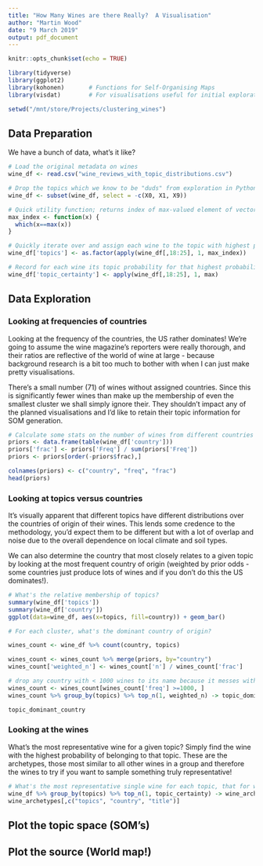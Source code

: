 ```yaml
---
title: "How Many Wines are there Really?  A Visualisation"
author: "Martin Wood"
date: "9 March 2019"
output: pdf_document
---
```


```r
knitr::opts_chunk$set(echo = TRUE)

library(tidyverse)
library(ggplot2)
library(kohonen)       # Functions for Self-Organising Maps
library(visdat)        # For visualisations useful for initial exploration (eg; missingness)

setwd("/mnt/store/Projects/clustering_wines")

```

## Data Preparation

We have a bunch of data, what's it like?

```r
# Load the original metadata on wines
wine_df <- read.csv("wine_reviews_with_topic_distributions.csv")

# Drop the topics which we know to be "duds" from exploration in Python ()
wine_df <- subset(wine_df, select = -c(X0, X1, X9))
```


```r
# Quick utility function; returns index of max-valued element of vector/matrix
max_index <- function(x) {
  which(x==max(x))
}

# Quickly iterate over and assign each wine to the topic with highest probability for that document!
wine_df['topics'] <- as.factor(apply(wine_df[,18:25], 1, max_index))

# Record for each wine its topic probability for that highest probability wine, for my own convenience later
wine_df['topic_certainty'] <- apply(wine_df[,18:25], 1, max)
```


## Data Exploration

### Looking at frequencies of countries

Looking at the frequency of the countries, the US rather dominates!  We're going to assume the wine magazine's reporters were really thorough, and their ratios are reflective of the world of wine at large - because background research is a bit too much to bother with when I can just make pretty visualisations.

There's a small number (71) of wines without assigned countries.  Since this is significantly fewer wines than make up the membership of even the smallest cluster we shall simply ignore their.  They shouldn't impact any of the planned visualisations and I'd like to retain their topic information for SOM generation.

```r
# Calculate some stats on the number of wines from different countries
priors <- data.frame(table(wine_df['country']))
priors['frac'] <- priors['Freq'] / sum(priors['Freq'])
priors <- priors[order(-priors$frac),]

colnames(priors) <- c("country", "freq", "frac")
head(priors)
```


### Looking at topics versus countries

It's visually apparent that different topics have different distributions over the countries of origin of their wines.  This lends some credence to the methodology, you'd expect them to be different but with a lot of overlap and noise due to the overall dependence on local climate and soil types.

We can also determine the country that most closely relates to a given topic by looking at the most frequent country of origin (weighted by prior odds - some countries just produce lots of wines and if you don't do this the US dominates!).
```r
# What's the relative membership of topics?
summary(wine_df['topics'])
summary(wine_df['country'])
ggplot(data=wine_df, aes(x=topics, fill=country)) + geom_bar()
```

```r
# For each cluster, what's the dominant country of origin?

wines_count <- wine_df %>% count(country, topics)

wines_count <- wines_count %>% merge(priors, by="country")
wines_count['weighted_n'] <- wines_count['n'] / wines_count['frac']

# drop any country with < 1000 wines to its name because it messes with the stats!
wines_count <- wines_count[wines_count['freq'] >=1000, ]
wines_count %>% group_by(topics) %>% top_n(1, weighted_n) -> topic_dominant_country

topic_dominant_country
```

### Looking at the wines

What's the most representative wine for a given topic?  Simply find the wine with the highest probability of belonging to that topic.  These are the archetypes, those most similar to all other wines in a group and therefore the wines to try if you want to sample something truly representative!

```r
# What's the most representative single wine for each topic, that for which the topic probability is highest?
wine_df %>% group_by(topics) %>% top_n(1, topic_certainty) -> wine_archetypes
wine_archetypes[,c("topics", "country", "title")]
```


## Plot the topic space (SOM's)


## Plot the source (World map!)